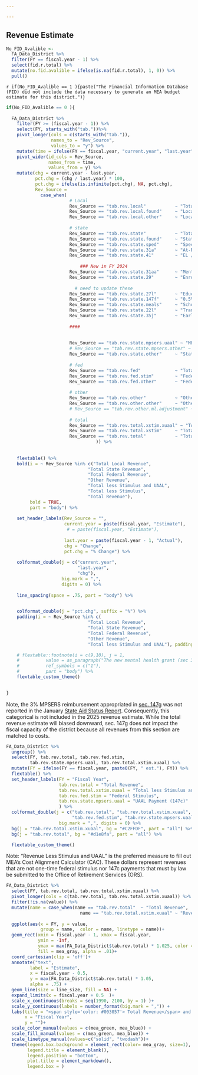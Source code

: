 ```yaml
---

---
```



## Revenue Estimate


```r

No_FID_Avalible <- 
  FA_Data_District %>% 
  filter(FY == fiscal.year - 1) %>% 
  select(fid.r.total) %>% 
  mutate(no.fid.avalible = ifelse(is.na(fid.r.total), 1, 0)) %>% 
  pull()


```




`r if(No_FID_Avalible == 1 ){paste("The Financial Information Database (FID) did not include the data necessary to generate an MEA budget estimate for this district.")}`


```r
if(No_FID_Avalible == 0 ){
  
  FA_Data_District %>%
    filter(FY >= (fiscal.year - 1)) %>%
    select(FY, starts_with("tab."))%>%
    pivot_longer(cols = c(starts_with("tab.")), 
                 names_to = "Rev_Source", 
                 values_to = "y") %>% 
    mutate(time = ifelse(FY == fiscal.year, "current.year", "last.year" )) %>% 
    pivot_wider(id_cols = Rev_Source, 
                names_from = time, 
                values_from = y) %>% 
    mutate(chg = current.year - last.year,
           pct.chg = (chg / last.year) * 100,
           pct.chg = ifelse(is.infinite(pct.chg), NA, pct.chg),
           Rev_Source = 
             case_when(
                        # Local
                        Rev_Source == "tab.rev.local"           ~ "Total Local Revenue",
                        Rev_Source == "tab.rev.local.found"     ~ "Local Foundation Share",
                        Rev_Source == "tab.rev.local.other"     ~ "Local Other",
                        
                        # state
                        Rev_Source == "tab.rev.state"           ~ "Total State Revenue",
                        Rev_Source == "tab.rev.state.found"     ~ "State Foundation Share",
                        Rev_Source == "tab.rev.state.sped"      ~ "Special Education",
                        Rev_Source == "tab.rev.state.31a"       ~ "At-Risk",
                        Rev_Source == "tab.rev.state.41"        ~ "EL / Bilingual",
                        
                            ### New in FY 2024
                        Rev_Source == "tab.rev.state.31aa"      ~ "Mental Health and Safety",
                        Rev_Source == "tab.rev.state.29"        ~ "Enrollment Stabilization", 
                        
                          # need to update these 
                        Rev_Source == "tab.rev.state.27l"       ~ "Educator Compensation", 
                        Rev_Source == "tab.rev.state.147f"      ~ "0.5% Payroll Reimbursement", 
                        Rev_Source == "tab.rev.state.meals"     ~ "School Meals",
                        Rev_Source == "tab.rev.state.22l"       ~ "Transportation",
                        Rev_Source == "tab.rev.state.35j"       ~ "Early Literacy",
  
                        ####
                        
                        
                        Rev_Source == "tab.rev.state.mpsers.uaal" ~ "MPSERS UAAL",
                        # Rev_Source == "tab.rev.state.mpsers.other" ~ "MPSERS Other",
                        Rev_Source == "tab.rev.state.other"     ~ "State Other",
                        
                        # fed 
                        Rev_Source == "tab.rev.fed"             ~ "Total Federal Revenue",
                        Rev_Source == "tab.rev.fed.stim"        ~ "Federal Stimulus",
                        Rev_Source == "tab.rev.fed.other"       ~ "Federal Recurring",
                        
                        # other
                        Rev_Source == "tab.rev.other"           ~ "Other Revenue",
                        Rev_Source == "tab.rev.other.other"     ~ "Other",
                        # Rev_Source == "tab.rev.other.ml.adjustment" ~ "ML Adjustment",
                        
                        # total
                        Rev_Source == "tab.rev.total.xstim.xuaal" ~ "Total less Stimulus and UAAL",
                        Rev_Source == "tab.rev.total.xstim"     ~ "Total less Stimulus",
                        Rev_Source == "tab.rev.total"           ~ "Total Revenue"
                                  )) %>%
    
  
    flextable() %>% 
    bold(i = ~ Rev_Source %in% c("Total Local Revenue", 
                               "Total State Revenue",
                               "Total Federal Revenue",
                               "Other Revenue",
                               "Total less Stimulus and UAAL",
                               "Total less Stimulus",
                               "Total Revenue"), 
         bold = TRUE, 
         part = "body") %>% 
    
    set_header_labels(Rev_Source = "",
                      current.year = paste(fiscal.year, "Estimate"),
                       # = paste(fiscal.year, "Estimate"),
  
                      last.year = paste(fiscal.year - 1, "Actual"),
                      chg = "Change",
                      pct.chg = "% Change") %>% 
    
    colformat_double(j = c("current.year", 
                           "last.year", 
                           "chg"), 
                     big.mark = ",",
                     digits = 0) %>%
    
    line_spacing(space = .75, part = "body") %>%

    
    colformat_double(j = "pct.chg", suffix = "%") %>% 
    padding(i = ~ Rev_Source %in% c(
                               "Total Local Revenue", 
                               "Total State Revenue",
                               "Total Federal Revenue", 
                               "Other Revenue",
                               "Total less Stimulus and UAAL"), padding.top =  20) %>% 

    # flextable::footnote(i = c(9,10), j = 1, 
    #          value = as_paragraph("The new mental health grant (sec 31aa) and safety grant (sec 97) were not included in the January State Aid Financial Status Report. These values are estimated based on the State's budget."),
    #          ref_symbols = c("1"), 
    #          part = "body") %>% 
    flextable_custom_theme()
    

}

```

Note, the 3% MPSERS reimbursement appropriated in [sec. 147g](https://www.legislature.mi.gov/Laws/MCL?objectName=MCL-388-1747G&QueryID=166333142)
was not reported in the January [State Aid Status Report](https://mdoe.state.mi.us/samspublic/Home/StatusReport). Consequently, this categorical is not included in the 2025 revenue estimate. While the total revenue estimate will biased downward, sec. 147g does not impact the fiscal capacity of the district because all revenues from this section are matched to costs. 



\newpage



```r

FA_Data_District %>%
  ungroup() %>%
  select(FY, tab.rev.total, tab.rev.fed.stim, 
         tab.rev.state.mpsers.uaal, tab.rev.total.xstim.xuaal) %>%
  mutate(FY = ifelse(FY == fiscal.year, paste0(FY, " est."), FY)) %>% 
  flextable() %>% 
  set_header_labels(FY = "Fiscal Year", 
                    tab.rev.total = "Total Revenue", 
                    tab.rev.total.xstim.xuaal = "Total less Stimulus and UAAL",
                    tab.rev.fed.stim = "Federal Stimulus",
                    tab.rev.state.mpsers.uaal = "UAAL Payment (147c)"
                    ) %>% 
  colformat_double(j = c("tab.rev.total", "tab.rev.total.xstim.xuaal", 
                         "tab.rev.fed.stim", "tab.rev.state.mpsers.uaal"), 
                    big.mark = ",", digits = 0) %>%
  bg(j = "tab.rev.total.xstim.xuaal", bg = "#C2FFDF", part = "all") %>% 
  bg(j = "tab.rev.total", bg = "#d1e8fa", part = "all") %>% 

  flextable_custom_theme()


```


Note: "Revenue Less Stimulus and UAAL" is the preferred measure to fill out MEA's Cost Alignment Calculator (CAC). These dollars represent revenues that are not one-time federal stimulus nor 147c payments that must by law be submitted to the Office of Retirement Services (ORS). 


```r

FA_Data_District %>% 
  select(FY, tab.rev.total, tab.rev.total.xstim.xuaal) %>% 
  pivot_longer(cols = c(tab.rev.total, tab.rev.total.xstim.xuaal)) %>% 
  filter(!is.na(value)) %>%
  mutate(name = case_when(name == "tab.rev.total"  ~ "Total Revenue",
                            name == "tab.rev.total.xstim.xuaal" ~ "Revenue less Stimuls and UAAL")) %>% 
 
  ggplot(aes(x = FY, y = value, 
             group = name,  color = name, linetype = name))+
  geom_rect(xmin = fiscal.year - 1, xmax = fiscal.year, 
            ymin = -Inf, 
            ymax = max(FA_Data_District$tab.rev.total) * 1.025, color = NA, 
            fill = mea_gray, alpha = .01)+
  coord_cartesian(clip = 'off')+
  annotate("text", 
         label = "Estimate",
         x = fiscal.year - 0.5,
         y = max(FA_Data_District$tab.rev.total) * 1.05,
         alpha = .75) +
  geom_line(size = line_size, fill = NA) +
  expand_limits(x = fiscal.year + 0.5  )+
  scale_x_continuous(breaks = seq(1990, 2100, by = 1) )+
  scale_y_continuous(labels = number_format(big.mark = ",")) +
  labs(title = "<span style='color: #003057'> Total Revenue</span> and <span style='color: #00A651'> Revenue less Stimuls and UAAL</span>",
       x = "Fiscal Year",
       y = "")+
  scale_color_manual(values = c(mea_green, mea_blue)) +
  scale_fill_manual(values = c(mea_green, mea_blue)) +
  scale_linetype_manual(values=c("solid", "twodash"))+
  theme(legend.box.background = element_rect(color= mea_gray, size=1),
        legend.title = element_blank(),
        legend.position = "bottom",
        plot.title = element_markdown(),
        legend.box = )

```










